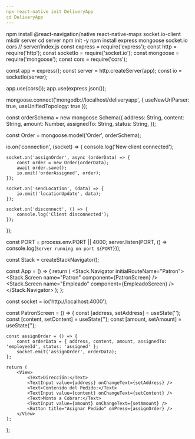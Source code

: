```yaml
---
npx react-native init DeliveryApp
cd DeliveryApp
---
```


npm install @react-navigation/native react-native-maps socket.io-client
mkdir server
cd server
npm init -y
npm install express mongoose socket.io cors
// server/index.js
const express = require('express');
const http = require('http');
const socketIo = require('socket.io');
const mongoose = require('mongoose');
const cors = require('cors');

const app = express();
const server = http.createServer(app);
const io = socketIo(server);

app.use(cors());
app.use(express.json());

mongoose.connect('mongodb://localhost/deliveryapp', { useNewUrlParser: true, useUnifiedTopology: true });

const orderSchema = new mongoose.Schema({
    address: String,
    content: String,
    amount: Number,
    assignedTo: String,
    status: String,
});

const Order = mongoose.model('Order', orderSchema);

io.on('connection', (socket) => {
    console.log('New client connected');

    socket.on('assignOrder', async (orderData) => {
        const order = new Order(orderData);
        await order.save();
        io.emit('orderAssigned', order);
    });

    socket.on('sendLocation', (data) => {
        io.emit('locationUpdate', data);
    });

    socket.on('disconnect', () => {
        console.log('Client disconnected');
    });
});

const PORT = process.env.PORT || 4000;
server.listen(PORT, () => console.log(`Server running on port ${PORT}`));

const Stack = createStackNavigator();

const App = () => {
    return (
        <NavigationContainer>
            <Stack.Navigator initialRouteName="Patron">
                <Stack.Screen name="Patron" component={PatronScreen} />
                <Stack.Screen name="Empleado" component={EmpleadoScreen} />
            </Stack.Navigator>
        </NavigationContainer>
    );
};


const socket = io('http://localhost:4000');

const PatronScreen = () => {
    const [address, setAddress] = useState('');
    const [content, setContent] = useState('');
    const [amount, setAmount] = useState('');

    const assignOrder = () => {
        const orderData = { address, content, amount, assignedTo: 'employeeId', status: 'assigned' };
        socket.emit('assignOrder', orderData);
    };

    return (
        <View>
            <Text>Dirección:</Text>
            <TextInput value={address} onChangeText={setAddress} />
            <Text>Contenido del Pedido:</Text>
            <TextInput value={content} onChangeText={setContent} />
            <Text>Monto a Cobrar:</Text>
            <TextInput value={amount} onChangeText={setAmount} />
            <Button title="Asignar Pedido" onPress={assignOrder} />
        </View>
    );
};


